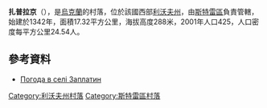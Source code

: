 {{coord|49|17|46|N|23|49|26|E|scale:100000|display=title}}

'''扎普拉京'''（{{lang-uk|Заплатин}}），是[[烏克蘭|烏克蘭]]的村落，位於該國西部[[利沃夫州|利沃夫州]]，由[[斯特雷區|斯特雷區]]負責管轄，始建於1342年，面積17.32平方公里，海拔高度288米，2001年人口425，人口密度每平方公里24.54人。

==參考資料==
* [http://weather.in.ua/ua/l'vovskaja/8468 Погода в селі Заплатин] {{Wayback|url=http://weather.in.ua/ua/l'vovskaja/8468 |date=20111221134429 }}

{{DEFAULTSORT:Заплатин}}
[[Category:利沃夫州村落|Category:利沃夫州村落]]
[[Category:斯特雷區村落|Category:斯特雷區村落]]


{{Lviv-geo-stub}}